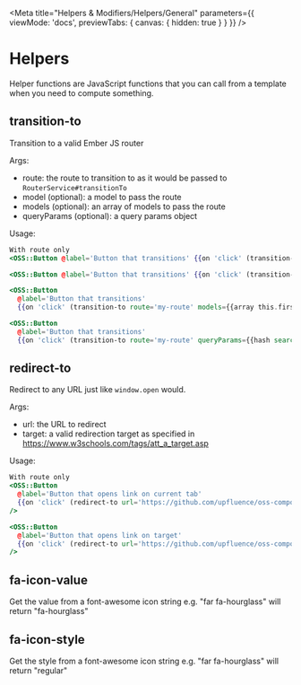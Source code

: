 
<Meta
  title="Helpers & Modifiers/Helpers/General"
  parameters={{
    viewMode: 'docs',
    previewTabs: { canvas: { hidden: true } }
  }}
/>

# Helpers

Helper functions are JavaScript functions that you can call from a template when you need to compute something.

## transition-to

Transition to a valid Ember JS router

Args:

- route: the route to transition to as it would be passed to `RouterService#transitionTo`
- model (optional): a model to pass the route
- models (optional): an array of models to pass the route
- queryParams (optional): a query params object

Usage:

```handlebars
With route only
<OSS::Button @label='Button that transitions' {{on 'click' (transition-to route='my-route')}} />

<OSS::Button @label='Button that transitions' {{on 'click' (transition-to route='my-route' model={{this.model}})}} />

<OSS::Button
  @label='Button that transitions'
  {{on 'click' (transition-to route='my-route' models={{array this.firstModel this.secondModel}})}} />

<OSS::Button
  @label='Button that transitions'
  {{on 'click' (transition-to route='my-route' queryParams={{hash search="keyword"}})}} />
```

## redirect-to

Redirect to any URL just like `window.open` would.

Args:

- url: the URL to redirect
- target: a valid redirection target as specified in https://www.w3schools.com/tags/att_a_target.asp

Usage:

```handlebars
With route only
<OSS::Button
  @label='Button that opens link on current tab'
  {{on 'click' (redirect-to url='https://github.com/upfluence/oss-components')}}
/>

<OSS::Button
  @label='Button that opens link on target'
  {{on 'click' (redirect-to url='https://github.com/upfluence/oss-components' target='_blank')}}
/>
```

## fa-icon-value

Get the value from a font-awesome icon string
e.g. "far fa-hourglass" will return "fa-hourglass"

## fa-icon-style

Get the style from a font-awesome icon string
e.g. "far fa-hourglass" will return "regular"
